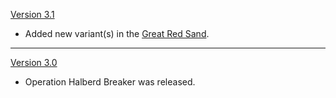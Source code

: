 {{Change History/Header}}
[[Version 3.1]]
* Added new variant(s) in the [[Great Red Sand]].
----
[[Version 3.0]]
* Operation Halberd Breaker was released.